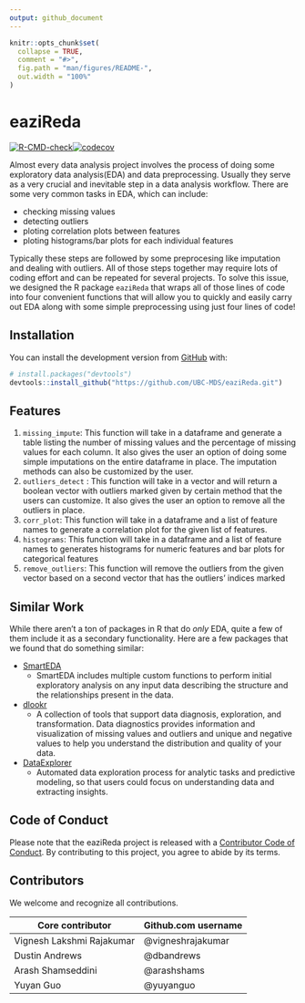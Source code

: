 ```yaml
---
output: github_document
---
```


<!-- README.md is generated from README.Rmd. Please edit that file -->

```r
knitr::opts_chunk$set(
  collapse = TRUE,
  comment = "#>",
  fig.path = "man/figures/README-",
  out.width = "100%"
)
```

# eaziReda

<!-- badges: start -->
[![R-CMD-check](https://github.com/UBC-MDS/eaziReda/workflows/R-CMD-check/badge.svg)](https://github.com/UBC-MDS/eaziReda/actions)[![codecov](https://codecov.io/gh/UBC-MDS/eaziReda/branch/master/graph/badge.svg)](https://codecov.io/gh/UBC-MDS/eaziReda)
<!-- badges: end -->

Almost every data analysis project involves the process of doing some exploratory data analysis(EDA) and data preprocessing. Usually they serve as a very crucial and inevitable step in a data analysis workflow. There are some very common tasks in EDA, which can include:

- checking missing values
- detecting outliers 
- ploting correlation plots between features
- ploting histograms/bar plots for each individual features 

Typically these steps are followed by some preprocesing like imputation and dealing with outliers. All of those steps together may require lots of coding effort and can be repeated for several projects. To solve this issue, we designed the R package `eaziReda` that wraps all of those lines of code into four convenient functions that will allow you to quickly and easily carry out EDA along with some simple preprocessing using just four lines of code!

## Installation

You can install the development version from [GitHub](https://github.com/) with:

``` r
# install.packages("devtools")
devtools::install_github("https://github.com/UBC-MDS/eaziReda.git")
```

## Features

1.  `missing_impute`: This function will take in a dataframe and generate a table listing the number of missing values and the percentage of missing values for each column. It also gives the user an option of doing some simple imputations on the entire dataframe in place. The imputation methods can also be customized by the user.
2.  `outliers_detect` : This function will take in a vector and will return a boolean vector with outliers marked given by certain method that the users can customize. It also gives the user an option to remove all the outliers in place.
3.  `corr_plot`: This function will take in a dataframe and a list of feature names to generate a correlation plot for the given list of features.
4.  `histograms`: This function will take in a dataframe and a list of feature names to generates histograms for numeric features and bar plots for categorical features
5.  `remove_outliers`: This function will remove the outliers from the given vector based on a second vector that has the outliers' indices marked

## Similar Work

While there aren't a ton of packages in R that do _only_ EDA, quite a few of them include it as a secondary functionality. Here are a few packages that we found that do something similar:

- [SmartEDA](https://cran.r-project.org/web/packages/SmartEDA/vignettes/SmartEDA.html)
  - SmartEDA includes multiple custom functions to perform initial exploratory analysis on any input data describing the structure and the relationships present in the data.

- [dlookr](https://cran.r-project.org/web/packages/dlookr/index.html)
  - A collection of tools that support data diagnosis, exploration, and transformation. Data diagnostics provides information and visualization of missing values and outliers and unique and negative values to help you understand the distribution and quality of your data. 
  
- [DataExplorer](https://www.rdocumentation.org/packages/DataExplorer/versions/0.8.1)
  - Automated data exploration process for analytic tasks and predictive modeling, so that users could focus on understanding data and extracting insights.

## Code of Conduct

Please note that the eaziReda project is released with a [Contributor Code of Conduct](https://contributor-covenant.org/version/2/0/CODE_OF_CONDUCT.html). By contributing to this project, you agree to abide by its terms.

## Contributors

We welcome and recognize all contributions.

|  	 Core contributor| Github.com username| 
|---------|---|
|  Vignesh Lakshmi Rajakumar |  @vigneshrajakumar| 
|   Dustin Andrews|  @dbandrews| 
|  Arash Shamseddini | @arashshams| 
|  Yuyan Guo | @yuyanguo| 
